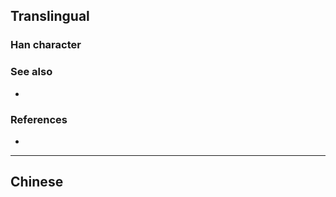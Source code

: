 {{character info/new}}
{{also|櫸}}
==Translingual==

===Han character===
{{Han char|rn=75|rad=木|as=09|sn=13|four=|canj=DFCQ|ids=⿰木举}}

===See also===
* {{l|mul|欅}}<!-- seem to be variants of same char, [[zelkova]], which is related to [[elm]] -->

===References===
* {{Han ref|kx=0542.191|hdz=21255.080|uh=6989|ud=27017}}

----

==Chinese==
{{zh-see|櫸}}
